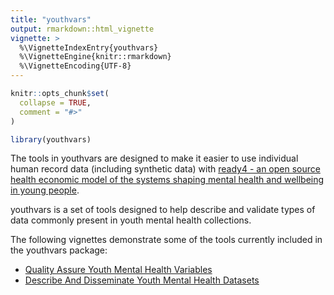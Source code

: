 ```yaml
---
title: "youthvars"
output: rmarkdown::html_vignette
vignette: >
  %\VignetteIndexEntry{youthvars}
  %\VignetteEngine{knitr::rmarkdown}
  %\VignetteEncoding{UTF-8}
---
```


```r
knitr::opts_chunk$set(
  collapse = TRUE,
  comment = "#>"
)
```

```r
library(youthvars)
```
The tools in youthvars are designed to make it easier to use individual human record data (including synthetic data) with [ready4 - an open source health economic model of the systems shaping mental health and wellbeing in young people](https://www.ready4-dev.com).

youthvars is a set of tools designed to help describe and validate types of data commonly present in youth mental health collections.

The following vignettes demonstrate some of the tools currently included in the youthvars package:

- [Quality Assure Youth Mental Health Variables](V_01.html)
- [Describe And Disseminate Youth Mental Health Datasets](V_02.html)
